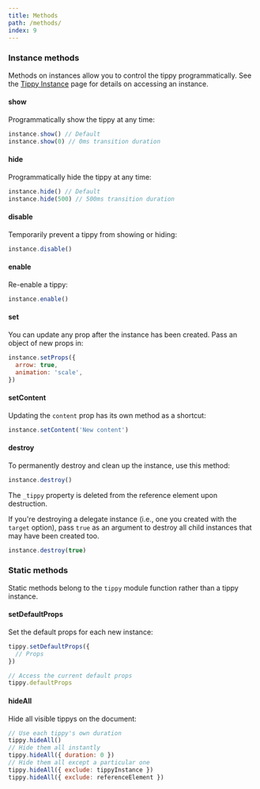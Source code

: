 ```yaml
---
title: Methods
path: /methods/
index: 9
---
```


### Instance methods

Methods on instances allow you to control the tippy programmatically. See the
[Tippy Instance](/tippy-instance/) page for details on accessing an instance.

#### show

Programmatically show the tippy at any time:

```js
instance.show() // Default
instance.show(0) // 0ms transition duration
```

#### hide

Programmatically hide the tippy at any time:

```js
instance.hide() // Default
instance.hide(500) // 500ms transition duration
```

#### disable

Temporarily prevent a tippy from showing or hiding:

```js
instance.disable()
```

#### enable

Re-enable a tippy:

```js
instance.enable()
```

#### set

You can update any prop after the instance has been created. Pass an object of
new props in:

```js
instance.setProps({
  arrow: true,
  animation: 'scale',
})
```

#### setContent

Updating the `content` prop has its own method as a shortcut:

```js
instance.setContent('New content')
```

#### destroy

To permanently destroy and clean up the instance, use this method:

```js
instance.destroy()
```

The `_tippy` property is deleted from the reference element upon destruction.

If you're destroying a delegate instance (i.e., one you created with the
`target` option), pass `true` as an argument to destroy all child instances that
may have been created too.

```js
instance.destroy(true)
```

### Static methods

Static methods belong to the `tippy` module function rather than a tippy
instance.

#### setDefaultProps

Set the default props for each new instance:

```js
tippy.setDefaultProps({
  // Props
})

// Access the current default props
tippy.defaultProps
```

#### hideAll

Hide all visible tippys on the document:

```js
// Use each tippy's own duration
tippy.hideAll()
// Hide them all instantly
tippy.hideAll({ duration: 0 })
// Hide them all except a particular one
tippy.hideAll({ exclude: tippyInstance })
tippy.hideAll({ exclude: referenceElement })
```
